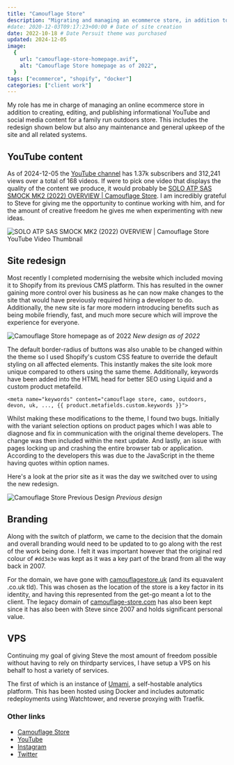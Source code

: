 ```yaml
---
title: "Camouflage Store"
description: "Migrating and managing an ecommerce store, in addition to creating informational video content."
#date: 2020-12-03T09:17:23+00:00 # Date of site creation
date: 2022-10-18 # Date Persuit theme was purchased
updated: 2024-12-05
image:
  {
    url: "camouflage-store-homepage.avif",
    alt: "Camouflage Store homepage as of 2022",
  }
tags: ["ecommerce", "shopify", "docker"]
categories: ["client work"]
---
```


My role has me in charge of managing an online ecommerce store in addition to creating, editing, and publishing informational YouTube and social media content for a family run outdoors store. This includes the redesign shown below but also any maintenance and general upkeep of the site and all related systems.

## YouTube content

As of 2024-12-05 the [YouTube channel](https://www.youtube.com/@camouflagestoreuk) has 1.37k subscribers and 312,241 views over a total of 168 videos. If were to pick one video that displays the quality of the content we produce, it would probably be [SOLO ATP SAS SMOCK MK2 (2022) OVERVIEW | Camouflage Store](https://www.youtube.com/watch?v=K7wlm60rXVs). I am incredibly grateful to Steve for giving me the opportunity to continue working with him, and for the amount of creative freedom he gives me when experimenting with new ideas.

![SOLO ATP SAS SMOCK MK2 (2022) OVERVIEW | Camouflage Store YouTube Video Thumbnail](camouflage-store-video-thumbnail.avif)

## Site redesign

Most recently I completed modernising the website which included moving it to Shopify from its previous CMS platform. This has resulted in the owner gaining more control over his business as he can now make changes to the site that would have previously required hiring a developer to do. Additionally, the new site is far more modern introducing benefits such as being mobile friendly, fast, and much more secure which will improve the experience for everyone.

![Camouflage Store homepage as of 2022](camouflage-store-homepage.avif)
_New design as of 2022_

The default border-radius of buttons was also unable to be changed within the theme so I used Shopify's custom CSS feature to override the default styling on all affected elements. This instantly makes the site look more unique compared to others using the same theme. Additionally, keywords have been added into the HTML head for better SEO using Liquid and a custom product metafeild.

```liquid
<meta name="keywords" content="camouflage store, camo, outdoors, devon, uk, ..., {{ product.metafields.custom.keywords }}">
```

Whilst making these modifications to the theme, I found two bugs. Initially with the variant selection options on product pages which I was able to diagnose and fix in communication with the original theme developers. The change was then included within the next update. And lastly, an issue with pages locking up and crashing the entire browser tab or application. According to the developers this was due to the JavaScript in the theme having quotes within option names.

Here's a look at the prior site as it was the day we switched over to using the new redesign.

![Camouflage Store Previous Design](camouflage-store-previous.avif)
_Previous design_

## Branding

Along with the switch of platform, we came to the decision that the domain and overall branding would need to be updated to to go along with the rest of the work being done. I felt it was important however that the original red colour of `#dd3e3e` was kept as it was a key part of the brand from all the way back in 2007.

For the domain, we have gone with [camouflagestore.uk](https://camouflagestore.uk) (and its equavalent .co.uk tld). This was chosen as the location of the store is a key factor in its identity, and having this represented from the get-go meant a lot to the client. The legacy domain of [camouflage-store.com](https://camouflage-store.com) has also been kept since it has also been with Steve since 2007 and holds significant personal value.

## VPS

Continuing my goal of giving Steve the most amount of freedom possible without having to rely on thirdparty services, I have setup a VPS on his behalf to host a variety of services.

The first of which is an instance of [Umami](https://umami.is/), a self-hostable analytics platform. This has been hosted using Docker and includes automatic redeployments using Watchtower, and reverse proxying with Traefik.

### Other links

- [Camouflage Store](https://camouflagestore.uk)
- [YouTube](https://www.youtube.com/@camouflagestoreuk)
- [Instagram](https://www.instagram.com/camouflagestoreuk)
- [Twitter](https://twitter.com/camouflagestore)
